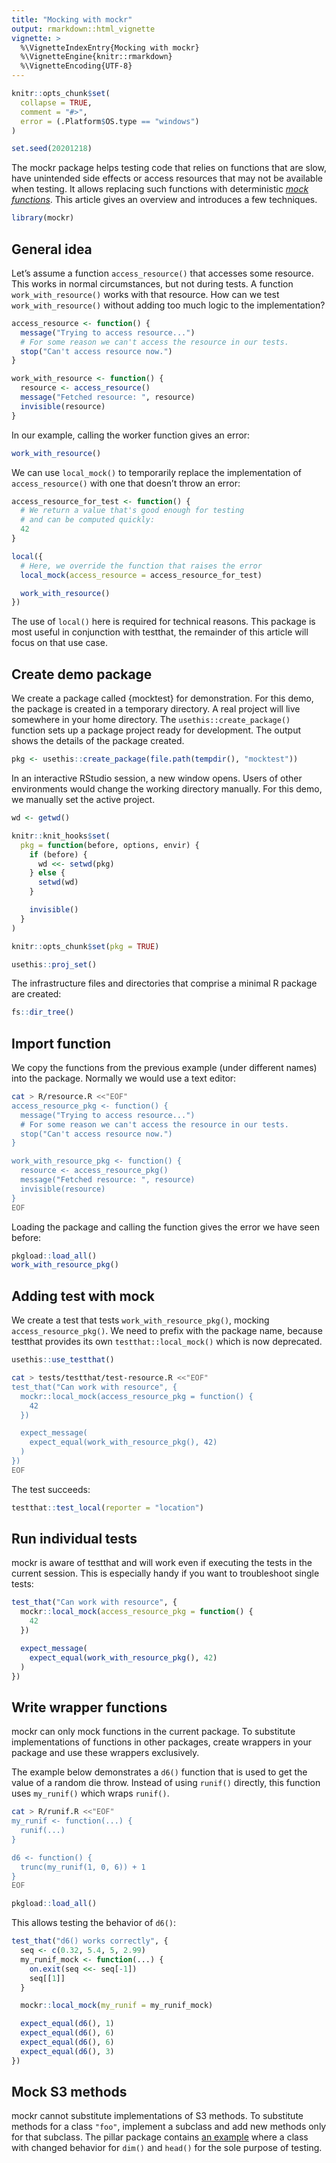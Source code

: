 ```yaml
---
title: "Mocking with mockr"
output: rmarkdown::html_vignette
vignette: >
  %\VignetteIndexEntry{Mocking with mockr}
  %\VignetteEngine{knitr::rmarkdown}
  %\VignetteEncoding{UTF-8}
---
```


```r
knitr::opts_chunk$set(
  collapse = TRUE,
  comment = "#>",
  error = (.Platform$OS.type == "windows")
)

set.seed(20201218)
```

The mockr package helps testing code that relies on functions that are slow, have unintended side effects or access resources that may not be available when testing.
It allows replacing such functions with deterministic [*mock functions*](https://en.wikipedia.org/wiki/Mock_object).
This article gives an overview and introduces a few techniques.

```r
library(mockr)
```

## General idea

Let's assume a function `access_resource()` that accesses some resource.
This works in normal circumstances, but not during tests.
A function `work_with_resource()` works with that resource.
How can we test `work_with_resource()` without adding too much logic to the implementation?

```r
access_resource <- function() {
  message("Trying to access resource...")
  # For some reason we can't access the resource in our tests.
  stop("Can't access resource now.")
}

work_with_resource <- function() {
  resource <- access_resource()
  message("Fetched resource: ", resource)
  invisible(resource)
}
```

In our example, calling the worker function gives an error:

```r
work_with_resource()
```

We can use `local_mock()` to temporarily replace the implementation of `access_resource()` with one that doesn't throw an error:

```r
access_resource_for_test <- function() {
  # We return a value that's good enough for testing
  # and can be computed quickly:
  42
}

local({
  # Here, we override the function that raises the error
  local_mock(access_resource = access_resource_for_test)

  work_with_resource()
})
```

The use of `local()` here is required for technical reasons.
This package is most useful in conjunction with testthat, the remainder of this article will focus on that use case.


## Create demo package

We create a package called {mocktest} for demonstration.
For this demo, the package is created in a temporary directory.
A real project will live somewhere in your home directory.
The `usethis::create_package()` function sets up a package project ready for development.
The output shows the details of the package created.

```r
pkg <- usethis::create_package(file.path(tempdir(), "mocktest"))
```

In an interactive RStudio session, a new window opens.
Users of other environments would change the working directory manually.
For this demo, we manually set the active project.

```r
wd <- getwd()

knitr::knit_hooks$set(
  pkg = function(before, options, envir) {
    if (before) {
      wd <<- setwd(pkg)
    } else {
      setwd(wd)
    }

    invisible()
  }
)

knitr::opts_chunk$set(pkg = TRUE)
```

```r
usethis::proj_set()
```

The infrastructure files and directories that comprise a minimal R package are created:

```r
fs::dir_tree()
```

## Import function

We copy the functions from the previous example (under different names) into the package.
Normally we would use a text editor:

```bash
cat > R/resource.R <<"EOF"
access_resource_pkg <- function() {
  message("Trying to access resource...")
  # For some reason we can't access the resource in our tests.
  stop("Can't access resource now.")
}

work_with_resource_pkg <- function() {
  resource <- access_resource_pkg()
  message("Fetched resource: ", resource)
  invisible(resource)
}
EOF
```

Loading the package and calling the function gives the error we have seen before:

```r
pkgload::load_all()
work_with_resource_pkg()
```

## Adding test with mock

We create a test that tests `work_with_resource_pkg()`, mocking `access_resource_pkg()`.
We need to prefix with the package name, because testthat provides its own `testthat::local_mock()` which is now deprecated.

```r
usethis::use_testthat()
```

```bash
cat > tests/testthat/test-resource.R <<"EOF"
test_that("Can work with resource", {
  mockr::local_mock(access_resource_pkg = function() {
    42
  })

  expect_message(
    expect_equal(work_with_resource_pkg(), 42)
  )
})
EOF
```

The test succeeds:

```r
testthat::test_local(reporter = "location")
```


## Run individual tests

mockr is aware of testthat and will work even if executing the tests in the current session.
This is especially handy if you want to troubleshoot single tests:

```r
test_that("Can work with resource", {
  mockr::local_mock(access_resource_pkg = function() {
    42
  })

  expect_message(
    expect_equal(work_with_resource_pkg(), 42)
  )
})
```


## Write wrapper functions

mockr can only mock functions in the current package.
To substitute implementations of functions in other packages, create wrappers in your package and use these wrappers exclusively.

The example below demonstrates a `d6()` function that is used to get the value of a random die throw.
Instead of using `runif()` directly, this function uses `my_runif()` which wraps `runif()`.

```bash
cat > R/runif.R <<"EOF"
my_runif <- function(...) {
  runif(...)
}

d6 <- function() {
  trunc(my_runif(1, 0, 6)) + 1
}
EOF
```

```r
pkgload::load_all()
```

This allows testing the behavior of `d6()`:

```r
test_that("d6() works correctly", {
  seq <- c(0.32, 5.4, 5, 2.99)
  my_runif_mock <- function(...) {
    on.exit(seq <<- seq[-1])
    seq[[1]]
  }

  mockr::local_mock(my_runif = my_runif_mock)

  expect_equal(d6(), 1)
  expect_equal(d6(), 6)
  expect_equal(d6(), 6)
  expect_equal(d6(), 3)
})
```


## Mock S3 methods

mockr cannot substitute implementations of S3 methods.
To substitute methods for a class `"foo"`, implement a subclass and add new methods only for that subclass.
The pillar package contains [an example](https://github.com/r-lib/pillar/blob/fd6376eca74e9748ed616c49f906529eaee68df9/tests/testthat/helper-unknown-rows.R) where a class with changed behavior for `dim()` and `head()` for the sole purpose of testing.
